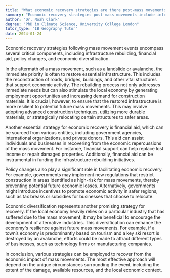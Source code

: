 ```yaml
---
title: "What economic recovery strategies are there post-mass movements?"
summary: "Economic recovery strategies post-mass movements include infrastructure rebuilding, financial aid, policy changes, and economic diversification."
author: "Dr. Noah Clark"
degree: "PhD in Climate Science, University College London"
tutor_type: "IB Geography Tutor"
date: 2024-01-24
---
```


Economic recovery strategies following mass movement events encompass several critical components, including infrastructure rebuilding, financial aid, policy changes, and economic diversification.

In the aftermath of a mass movement, such as a landslide or avalanche, the immediate priority is often to restore essential infrastructure. This includes the reconstruction of roads, bridges, buildings, and other vital structures that support economic activity. The rebuilding process not only addresses immediate needs but can also stimulate the local economy by generating employment opportunities and increasing demand for construction materials. It is crucial, however, to ensure that the restored infrastructure is more resilient to potential future mass movements. This may involve adopting advanced construction techniques, utilizing more durable materials, or strategically relocating certain structures to safer areas.

Another essential strategy for economic recovery is financial aid, which can be sourced from various entities, including government agencies, international organizations, and private donors. This aid can assist individuals and businesses in recovering from the economic repercussions of the mass movement. For instance, financial support can help replace lost income or repair damaged properties. Additionally, financial aid can be instrumental in funding the infrastructure rebuilding initiatives.

Policy changes also play a significant role in facilitating economic recovery. For example, governments may implement new regulations that restrict construction in areas identified as high-risk for mass movements, thereby preventing potential future economic losses. Alternatively, governments might introduce incentives to promote economic activity in safer regions, such as tax breaks or subsidies for businesses that choose to relocate.

Economic diversification represents another promising strategy for recovery. If the local economy heavily relies on a particular industry that has suffered due to the mass movement, it may be beneficial to encourage the development of alternative industries. This diversification can enhance the economy's resilience against future mass movements. For example, if a town’s economy is predominantly based on tourism and a key ski resort is destroyed by an avalanche, efforts could be made to attract different types of businesses, such as technology firms or manufacturing companies.

In conclusion, various strategies can be employed to recover from the economic impact of mass movements. The most effective approach will depend on the unique circumstances surrounding the event, including the extent of the damage, available resources, and the local economic context.
    
